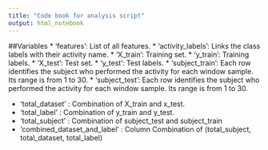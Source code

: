 ```yaml
---
title: "Code book for analysis script"
output: html_notebook
---
```

##Variables
* 'features': List of all features.
* 'activity_labels': Links the class labels with their activity name.
* 'X_train': Training set.
* 'y_train': Training labels.
* 'X_test': Test set.
* 'y_test': Test labels.
* 'subject_train': Each row identifies the subject who performed the activity for each window sample. Its range is from 1 to 30. 
* 'subject_test': Each row identifies the subject who performed the activity for each window sample. Its range is from 1 to 30.

* 'total_dataset' : Combination of X_train and x_test.
* 'total_label' : Combination of y_train and y_test.
* 'total_subject' : Combination of subject_test and subject_train
* 'combined_dataset_and_label ' : Column Combination of (total_subject, total_dataset, total_label)
